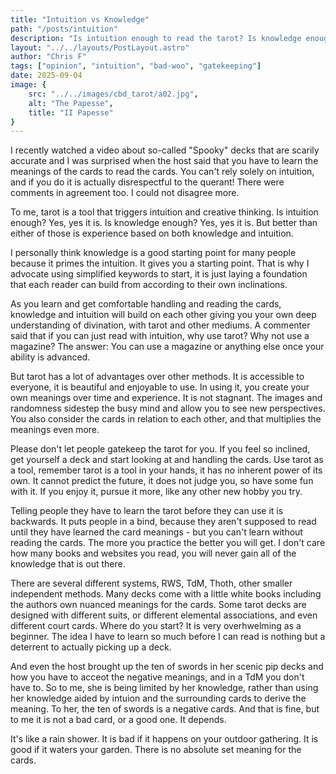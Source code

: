 ```yaml
---
title: "Intuition vs Knowledge"
path: "/posts/intuition"
description: "Is intuition enough to read the tarot? Is knowledge enough to read the tarot?"
layout: "../../layouts/PostLayout.astro"
author: "Chris F"
tags: ["opinion", "intuition", "bad-woo", "gatekeeping"]
date: 2025-09-04 
image: {
    src: "../../images/cbd_tarot/a02.jpg",
    alt: "The Papesse",
    title: "II Papesse"
}
---
```



I recently watched a video about so-called "Spooky" decks that are scarily accurate and I was surprised when the host said that you have to learn the meanings of the cards to read the cards. You can't rely solely on intuition, and if you do it is actually disrespectful to the querant! There were comments in agreement too. I could not disagree more.

To me, tarot is a tool that triggers intuition and creative thinking. Is intuition enough? Yes, yes it is. Is knowledge enough? Yes, yes it is. But better than either of those is experience based on both knowledge and intuition.

I personally think knowledge is a good starting point for many people because it primes the intuition. It gives you a starting point. That is why I advocate using simplified keywords to start, it is just laying a foundation that each reader can build from according to their own inclinations.

As you learn and get comfortable handling and reading the cards, knowledge and intuition will build on each other giving you your own deep understanding of divination, with tarot and other mediums. A commenter said that if you can just read with intuition, why use tarot? Why not use a magazine? The answer: You can use a magazine or anything else once your ability is advanced. 

But tarot has a lot of advantages over other methods. It is accessible to everyone, it is beautiful and enjoyable to use. In using it, you create your own meanings over time and experience. It is not stagnant. The images and randomness sidestep the busy mind and allow you to see new perspectives. You also consider the cards in relation to each other, and that multiplies the meanings even more.

Please don't let people gatekeep the tarot for you. If you feel so inclined, get yourself a deck and start looking at and handling the cards. Use tarot as a tool, remember tarot is a tool in your hands, it has no inherent power of its own. It cannot predict the future, it does not judge you, so have some fun with it. If you enjoy it, pursue it more, like any other new hobby you try.

Telling people they have to learn the tarot before they can use it is backwards. It puts people in a bind, because they aren't supposed to read until they have learned the card meanings - but you can't learn without reading the cards. The more you practice the better you will get. I don't care how many books and websites you read, you will never gain all of the knowledge that is out there.

There are several different systems, RWS, TdM, Thoth, other smaller independent methods. Many decks come with a little white books including the authors own nuanced meanings for the cards. Some tarot decks are designed with different suits, or different elemental associations, and even different court cards. Where do you start? It is very overhwelming as a beginner. The idea I have to learn so much before I can read is nothing but a deterrent to actually picking up a deck.

And even the host brought up the ten of swords in her scenic pip decks and how you have to acceot the negative meanings, and in a TdM you don't have to. So to me, she is being limited by her knowledge, rather than using her knowledge aided by intuion and the surrounding cards to derive the meaning. To her, the ten of swords is a negative cards. And that is fine, but to me it is not a bad card, or a good one. It depends.

It's like a rain shower. It is bad if it happens on your outdoor gathering. It is good if it waters your garden. There is no absolute set meaning for the cards.